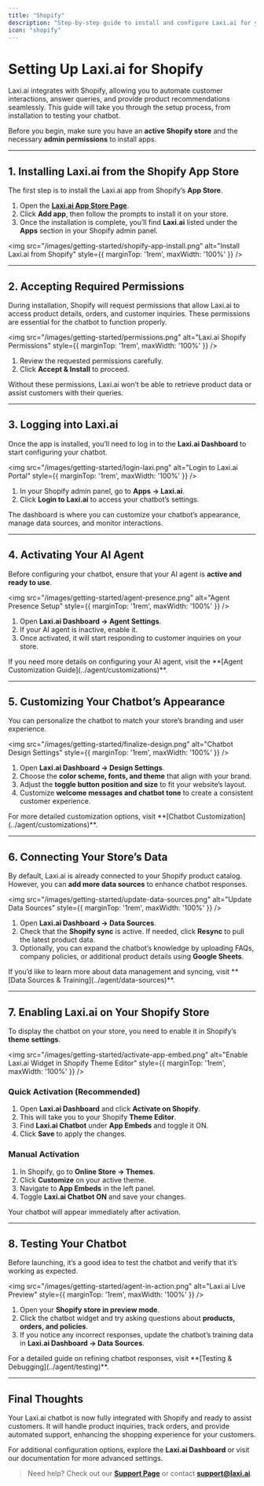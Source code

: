 ```yaml
---
title: "Shopify"
description: "Step-by-step guide to install and configure Laxi.ai for your Shopify store."
icon: "shopify"
---
```


# Setting Up Laxi.ai for Shopify  

Laxi.ai integrates with Shopify, allowing you to automate customer interactions, answer queries, and provide product recommendations seamlessly. This guide will take you through the setup process, from installation to testing your chatbot.

Before you begin, make sure you have an **active Shopify store** and the necessary **admin permissions** to install apps.

---

## 1. Installing Laxi.ai from the Shopify App Store  

The first step is to install the Laxi.ai app from Shopify’s **App Store**.

1. Open the **[Laxi.ai App Store Page](https://apps.shopify.com/laxi-ai)**.  
2. Click **Add app**, then follow the prompts to install it on your store.  
3. Once the installation is complete, you’ll find **Laxi.ai** listed under the **Apps** section in your Shopify admin panel.

<img src="/images/getting-started/shopify-app-install.png" alt="Install Laxi.ai from Shopify" style={{ marginTop: '1rem', maxWidth: '100%' }} />  

---

## 2. Accepting Required Permissions  

During installation, Shopify will request permissions that allow Laxi.ai to access product details, orders, and customer inquiries. These permissions are essential for the chatbot to function properly.

<img src="/images/getting-started/permissions.png" alt="Laxi.ai Shopify Permissions" style={{ marginTop: '1rem', maxWidth: '100%' }} />  

1. Review the requested permissions carefully.  
2. Click **Accept & Install** to proceed.  

<Info>
Without these permissions, Laxi.ai won’t be able to retrieve product data or assist customers with their queries.
</Info>  

---

## 3. Logging into Laxi.ai  

Once the app is installed, you’ll need to log in to the **Laxi.ai Dashboard** to start configuring your chatbot.

<img src="/images/getting-started/login-laxi.png" alt="Login to Laxi.ai Portal" style={{ marginTop: '1rem', maxWidth: '100%' }} />  

1. In your Shopify admin panel, go to **Apps → Laxi.ai**.  
2. Click **Login to Laxi.ai** to access your chatbot’s settings.

The dashboard is where you can customize your chatbot’s appearance, manage data sources, and monitor interactions.

---

## 4. Activating Your AI Agent  

Before configuring your chatbot, ensure that your AI agent is **active and ready to use**.

<img src="/images/getting-started/agent-presence.png" alt="Agent Presence Setup" style={{ marginTop: '1rem', maxWidth: '100%' }} />  

1. Open **Laxi.ai Dashboard → Agent Settings**.  
2. If your AI agent is inactive, enable it.  
3. Once activated, it will start responding to customer inquiries on your store.

<Info>
If you need more details on configuring your AI agent, visit the **[Agent Customization Guide](../agent/customizations)**.
</Info>

---

## 5. Customizing Your Chatbot’s Appearance  

You can personalize the chatbot to match your store’s branding and user experience.

<img src="/images/getting-started/finalize-design.png" alt="Chatbot Design Settings" style={{ marginTop: '1rem', maxWidth: '100%' }} />  

1. Open **Laxi.ai Dashboard → Design Settings**.  
2. Choose the **color scheme, fonts, and theme** that align with your brand.  
3. Adjust the **toggle button position and size** to fit your website’s layout.  
4. Customize **welcome messages and chatbot tone** to create a consistent customer experience.

<Info>
For more detailed customization options, visit **[Chatbot Customization](../agent/customizations)**.
</Info>

---

## 6. Connecting Your Store’s Data  

By default, Laxi.ai is already connected to your Shopify product catalog. However, you can **add more data sources** to enhance chatbot responses.

<img src="/images/getting-started/update-data-sources.png" alt="Update Data Sources" style={{ marginTop: '1rem', maxWidth: '100%' }} />  

1. Open **Laxi.ai Dashboard → Data Sources**.  
2. Check that the **Shopify sync** is active. If needed, click **Resync** to pull the latest product data.  
3. Optionally, you can expand the chatbot’s knowledge by uploading FAQs, company policies, or additional product details using **Google Sheets**.

<Info>
If you’d like to learn more about data management and syncing, visit **[Data Sources & Training](../agent/data-sources)**.
</Info>

---

## 7. Enabling Laxi.ai on Your Shopify Store  

To display the chatbot on your store, you need to enable it in Shopify’s **theme settings**.

<img src="/images/getting-started/activate-app-embed.png" alt="Enable Laxi.ai Widget in Shopify Theme Editor" style={{ marginTop: '1rem', maxWidth: '100%' }} />  

### Quick Activation (Recommended)  

1. Open **Laxi.ai Dashboard** and click **Activate on Shopify**.  
2. This will take you to your Shopify **Theme Editor**.  
3. Find **Laxi.ai Chatbot** under **App Embeds** and toggle it ON.  
4. Click **Save** to apply the changes.

### Manual Activation  

1. In Shopify, go to **Online Store → Themes**.  
2. Click **Customize** on your active theme.  
3. Navigate to **App Embeds** in the left panel.  
4. Toggle **Laxi.ai Chatbot ON** and save your changes.
<Note>
  Your chatbot will appear immediately after activation.
</Note>

---

## 8. Testing Your Chatbot  

Before launching, it’s a good idea to test the chatbot and verify that it’s working as expected.

<img src="/images/getting-started/agent-in-action.png" alt="Laxi.ai Live Preview" style={{ marginTop: '1rem', maxWidth: '100%' }} />  

1. Open your **Shopify store in preview mode**.  
2. Click the chatbot widget and try asking questions about **products, orders, and policies**.  
3. If you notice any incorrect responses, update the chatbot’s training data in **Laxi.ai Dashboard → Data Sources**.

<Info>
For a detailed guide on refining chatbot responses, visit **[Testing & Debugging](../agent/testing)**.
</Info>

---

## Final Thoughts  

Your Laxi.ai chatbot is now fully integrated with Shopify and ready to assist customers. It will handle product inquiries, track orders, and provide automated support, enhancing the shopping experience for your customers.

For additional configuration options, explore the **Laxi.ai Dashboard** or visit our documentation for more advanced settings.

> Need help? Check out our **[Support Page](../support/email-support)** or contact **[support@laxi.ai](mailto:support@laxi.ai)**.
